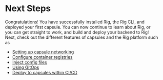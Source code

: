 
# Next Steps

Congratulations! You have successfully installed Rig, the Rig CLI, and deployed your first capsule. You can now continue to learn about Rig, or you can get straight to work, and build and deploy your backend to Rig!
Next, check out the different features of capsules and the Rig platform such as

- [Setting up capsule networking](/platform/network-interfaces)
- [Configure container registries](/operator-manual/setup-guide/platform/container-registries)
- [Inject config files](/platform/config-files)
- [Using GitOps](/operator-manual/gitops)
- [Deploy to capsules within CI/CD](/operator-manual/ci-cd)
